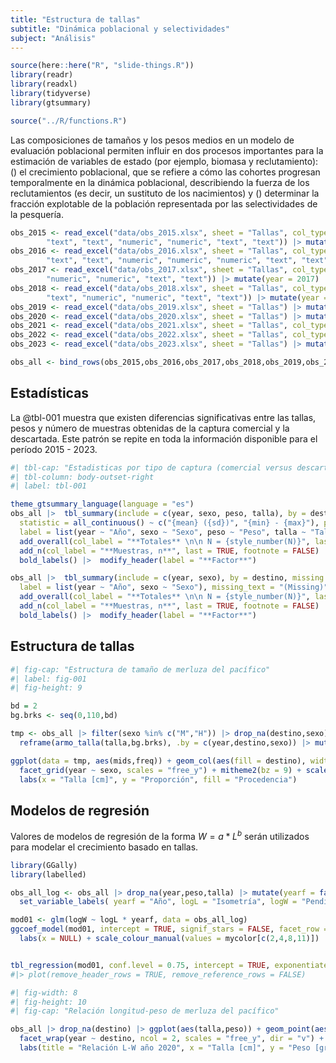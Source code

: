 ```yaml
---
title: "Estructura de tallas"
subtitle: "Dinámica poblacional y selectividades"
subject: "Análisis"
---
```


```r
source(here::here("R", "slide-things.R"))
library(readr)
library(readxl)
library(tidyverse)
library(gtsummary)

source("../R/functions.R")
```

Las composiciones de tamaños y los pesos medios en un modelo de evaluación poblacional permiten influir en dos
procesos importantes para la estimación de variables de estado (por ejemplo, biomasa y reclutamiento): (\i) el
crecimiento poblacional, que se refiere a cómo las cohortes progresan temporalmente en la dinámica
poblacional, describiendo la fuerza de los reclutamientos (es decir, un sustituto de los nacimientos) y (\ii)
determinar la fracción explotable de la población representada por las selectividades de la pesquería.

```r
obs_2015 <- read_excel("data/obs_2015.xlsx", sheet = "Tallas", col_types = c("text", "numeric", "numeric", "date", "text", 
        "text", "text", "numeric", "numeric", "text", "text")) |> mutate(year = 2015)
obs_2016 <- read_excel("data/obs_2016.xlsx", sheet = "Tallas", col_types = c("text", "numeric", "numeric", "date", "text", 
        "text", "text", "numeric", "numeric", "numeric", "text", "text")) |> mutate(year = 2016)
obs_2017 <- read_excel("data/obs_2017.xlsx", sheet = "Tallas", col_types = c("text", "numeric", "numeric", "date", "text", 
        "numeric", "numeric", "text", "text")) |> mutate(year = 2017)
obs_2018 <- read_excel("data/obs_2018.xlsx", sheet = "Tallas", col_types = c("text", "text", "numeric", "numeric", "date", 
        "text", "numeric", "numeric", "text", "text")) |> mutate(year = 2018)
obs_2019 <- read_excel("data/obs_2019.xlsx", sheet = "Tallas") |> mutate(year = 2019)
obs_2020 <- read_excel("data/obs_2020.xlsx", sheet = "Tallas") |> mutate(year = 2020)
obs_2021 <- read_excel("data/obs_2021.xlsx", sheet = "Tallas", col_types = c("text", "text", "text", "text", "numeric", "numeric", "text", "text")) |> mutate(year = 2021)
obs_2022 <- read_excel("data/obs_2022.xlsx", sheet = "Tallas", col_types = c("text", "text", "text", "numeric", "numeric", "text", "text")) |> mutate(year = 2022)
obs_2023 <- read_excel("data/obs_2023.xlsx", sheet = "Tallas") |> mutate(year = 2023)

obs_all <- bind_rows(obs_2015,obs_2016,obs_2017,obs_2018,obs_2019,obs_2020,obs_2021,obs_2022,obs_2023)
```

## Estadísticas

La @tbl-001 muestra que existen diferencias significativas entre las tallas, pesos y número de muestras
obtenidas de la captura comercial y la descartada. Este patrón se repite en toda la información disponible
para el período 2015 - 2023.

```r
#| tbl-cap: "Estadisticas por tipo de captura (comercial versus descarte). Porcentaje aplica entre niveles para cada factor."
#| tbl-column: body-outset-right
#| label: tbl-001

theme_gtsummary_language(language = "es")
obs_all |>  tbl_summary(include = c(year, sexo, peso, talla), by = destino, missing = "ifany", type = all_continuous() ~ "continuous2",
  statistic = all_continuous() ~ c("{mean} ({sd})", "{min} - {max}"), percent = c("column"), digits = all_continuous() ~ 0,
  label = list(year ~ "Año", sexo ~ "Sexo", peso ~ "Peso", talla ~ "Talla"), missing_text = "(Missing)") |> 
  add_overall(col_label = "**Totales** \n\n N = {style_number(N)}", last = TRUE) |> 
  add_n(col_label = "**Muestras, n**", last = TRUE, footnote = FALSE) |> add_p(test = everything() ~ "t.test") |> 
  bold_labels() |>  modify_header(label = "**Factor**") 

obs_all |>  tbl_summary(include = c(year, sexo), by = destino, missing = "ifany", percent = c("column"), 
  label = list(year ~ "Año", sexo ~ "Sexo"), missing_text = "(Missing)") |> 
  add_overall(col_label = "**Totales** \n\n N = {style_number(N)}", last = TRUE) |> 
  add_n(col_label = "**Muestras, n**", last = TRUE, footnote = FALSE) |> add_p() |> 
  bold_labels() |>  modify_header(label = "**Factor**") 

```

## Estructura de tallas

```r
#| fig-cap: "Estructura de tamaño de merluza del pacífico"
#| label: fig-001
#| fig-height: 9

bd = 2
bg.brks <- seq(0,110,bd)

tmp <- obs_all |> filter(sexo %in% c("M","H")) |> drop_na(destino,sexo) |> 
  reframe(armo_talla(talla,bg.brks), .by = c(year,destino,sexo)) |> mutate(across(sexo, ~ fct_recode(.x, "Machos" = "M", "Hembras" = "H")))

ggplot(data = tmp, aes(mids,freq)) + geom_col(aes(fill = destino), width = NULL, position = "dodge") + 
  facet_grid(year ~ sexo, scales = "free_y") + mitheme2(bz = 9) + scale_fill_manual(values = mycolor[c(9,2)]) + 
  labs(x = "Talla [cm]", y = "Proporción", fill = "Procedencia")
```

## Modelos de regresión

Valores de modelos de regresión de la forma $W = a*L^b$ serán utilizados para modelar el crecimiento basado en
tallas.

```r

library(GGally)
library(labelled)

obs_all_log <- obs_all |> drop_na(year,peso,talla) |> mutate(yearf = factor(year), logW = log(peso), logL = log(talla)) |> 
  set_variable_labels( yearf = "Año", logL = "Isometría", logW = "Pendiente" )

mod01 <- glm(logW ~ logL * yearf, data = obs_all_log)
ggcoef_model(mod01, intercept = TRUE, signif_stars = FALSE, facet_row = NULL, stripped_rows = TRUE) + 
  labs(x = NULL) + scale_colour_manual(values = mycolor[c(2,4,8,11)])


tbl_regression(mod01, conf.level = 0.75, intercept = TRUE, exponentiate = FALSE) |> modify_header(label = "Parámetros") 
#|> plot(remove_header_rows = TRUE, remove_reference_rows = FALSE)

```

```r
#| fig-width: 8
#| fig-height: 10
#| fig-cap: "Relación longitud-peso de merluza del pacífico"

obs_all |> drop_na(destino) |> ggplot(aes(talla,peso)) + geom_point(aes(color = sexo), size = 2, alpha = 0.6) + 
  facet_wrap(year ~ destino, ncol = 2, scales = "free_y", dir = "v") + mitheme() + scale_color_manual(values = mycolor[c(9,2)]) + 
  labs(title = "Relación L-W año 2020", x = "Talla [cm]", y = "Peso [gr]", color = "Sexo")
```

